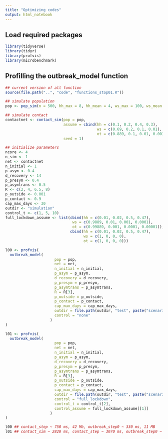 ```yaml
---
title: "Optimizing codes"
output: html_notebook
---
```


## Load required packages

```r
library(tidyverse)
library(tidyr)
library(profvis)
library(microbenchmark)
```


## Profilling the outbreak_model function

```r
## current version of all function
source(file.path("..", "code", "functions_stop01.R"))

## simulate population
pop <- pop_sim(n = 500, hh_max = 8, hh_mean = 4, ws_max = 100, ws_mean = 50, seed = 1)

## simulate contact
contactnet <- contact_sim(pop = pop,
                          assume = cbind(hh = c(0.1, 0.2, 0.4, 0.3),
                                         ws = c(0.69, 0.2, 0.1, 0.01),
                                         ot = c(0.889, 0.1, 0.01, 0.001)),
                          seed = 1)

## initialize parameters
ncore <- 4
n_sim <- 1
net <- contactnet
n_initial <- 1
p_asym <- 0.4
d_recovery <- 14
p_presym <- 0.4
p_asymtrans <- 0.5
R <- c(2, 4, 6.5, 8)
p_outside <- 0.001
p_contact <- 0.9
cap_max_days <- 30
outdir <- "simulation"
control_t <- c(1, 5, 10)
full_lockdown_assume <- list(cbind(hh = c(0.01, 0.02, 0.5, 0.47),
                              ws = c(0.9889, 0.01, 0.001, 0.0001),
                              ot = c(0.99889, 0.001, 0.0001, 0.00001)),
                             cbind(hh = c(0.01, 0.02, 0.5, 0.47),
                                   ws = c(1, 0, 0, 0),
                                   ot = c(1, 0, 0, 0)))
```

```r
l00 <- profvis(
  outbreak_model(
                      pop = pop,
                      net = net,
                      n_initial = n_initial,
                      p_asym = p_asym,
                      d_recovery = d_recovery,
                      p_presym = p_presym,
                      p_asymtrans = p_asymtrans,
                      R = R[3],
                      p_outside = p_outside,
                      p_contact = p_contact,
                      cap_max_days = cap_max_days,
                      outdir = file.path(outdir, "test", paste("scenario", 1, sep = "_")),
                      control = "none"
                    )
)

l01 <- profvis(
  outbreak_model(
                      pop = pop,
                      net = net,
                      n_initial = n_initial,
                      p_asym = p_asym,
                      d_recovery = d_recovery,
                      p_presym = p_presym,
                      p_asymtrans = p_asymtrans,
                      R = R[3],
                      p_outside = p_outside,
                      p_contact = p_contact,
                      cap_max_days = cap_max_days,
                      outdir = file.path(outdir, "test", paste("scenario", 1, sep = "_")),
                      control = "full_lockdown",
                      control_t = control_t[2],
                      control_assume = full_lockdown_assume[[1]]
                    )
)
```
```r
l00 ## contact_step ~ 750 ms, 42 Mb, outbreak_step0 ~ 330 ms, 11 MB
l01 ## contact_sim ~ 2820 ms, contact_step ~ 3070 ms, outbreak_step0 ~ 1010 ms
```


